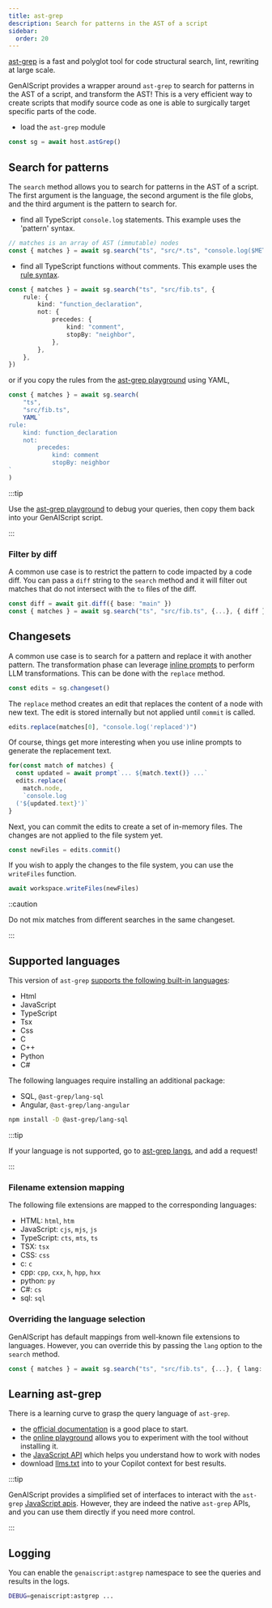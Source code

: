 ```yaml
---
title: ast-grep
description: Search for patterns in the AST of a script
sidebar:
  order: 20
---
```


[ast-grep](https://ast-grep.github.io/) is a fast and polyglot tool for code structural search, lint, rewriting at large scale.

GenAIScript provides a wrapper around `ast-grep` to search for patterns in the AST of a script,
and transform the AST! This is a very efficient way to create scripts that modify source code as one is able
to surgically target specific parts of the code.

- load the `ast-grep` module

```ts
const sg = await host.astGrep()
```

## Search for patterns

The `search` method allows you to search for patterns in the AST of a script.
The first argument is the language, the second argument is the file globs, and the third argument is the pattern to search for.

- find all TypeScript `console.log` statements. This example uses the 'pattern' syntax.

```ts
// matches is an array of AST (immutable) nodes
const { matches } = await sg.search("ts", "src/*.ts", "console.log($META)")
```

- find all TypeScript functions without comments. This example uses the [rule syntax](https://ast-grep.github.io/reference/rule.html).

```ts
const { matches } = await sg.search("ts", "src/fib.ts", {
    rule: {
        kind: "function_declaration",
        not: {
            precedes: {
                kind: "comment",
                stopBy: "neighbor",
            },
        },
    },
})
```

or if you copy the rules from the [ast-grep playground](https://ast-grep.github.io/playground.html) using YAML,

```ts
const { matches } = await sg.search(
    "ts",
    "src/fib.ts",
    YAML`
rule:
    kind: function_declaration
    not:
        precedes: 
            kind: comment
            stopBy: neighbor
`
)
```

:::tip

Use the [ast-grep playground](https://ast-grep.github.io/playground.html) to debug your queries,
then copy them back into your GenAIScript script.

:::

### Filter by diff

A common use case is to restrict the pattern to code impacted by a code diff.
You can pass a `diff` string to the `search` method and it will filter out matches
that do not intersect with the `to` files of the diff.

```ts "{ diff }" wrap
const diff = await git.diff({ base: "main" })
const { matches } = await sg.search("ts", "src/fib.ts", {...}, { diff })
```

## Changesets

A common use case is to search for a pattern and replace it with another pattern. The transformation phase can leverage
[inline prompts](/genaiscript/reference/scripts/inline-prompts) to perform LLM transformations.
This can be done with the `replace` method.

```js
const edits = sg.changeset()
```

The `replace` method creates an edit that replaces the content of a node with new text.
The edit is stored internally but not applied until `commit` is called.

```js
edits.replace(matches[0], "console.log('replaced')")
```

Of course, things get more interesting when you use inline prompts to generate the replacement text.

```js wrap
for(const match of matches) {
  const updated = await prompt`... ${match.text()} ...`
  edits.replace(
    match.node,
    `console.log
  ('${updated.text}')`
}
```

Next, you can commit the edits to create a set of in-memory files. The changes are not applied
to the file system yet.

```js
const newFiles = edits.commit()
```

If you wish to apply the changes to the file system, you can use the `writeFiles` function.

```js
await workspace.writeFiles(newFiles)
```

::caution

Do not mix matches from different searches in the same changeset.

:::

## Supported languages

This version of `ast-grep` [supports the following built-in languages](https://ast-grep.github.io/reference/api.html#supported-languages):

- Html
- JavaScript
- TypeScript
- Tsx
- Css
- C
- C++
- Python
- C#

The following languages require installing an additional package:

- SQL, `@ast-grep/lang-sql`
- Angular, `@ast-grep/lang-angular`

```sh
npm install -D @ast-grep/lang-sql
```

:::tip

If your language is not supported, go to [ast-grep langs](https://github.com/ast-grep/langs/issues), and add a request!

:::

### Filename extension mapping

The following file extensions are mapped to the corresponding languages:

- HTML: `html`, `htm`
- JavaScript: `cjs`, `mjs`, `js`
- TypeScript: `cts`, `mts`, `ts`
- TSX: `tsx`
- CSS: `css`    
- c: `c`
- cpp: `cpp`, `cxx`, `h`, `hpp`, `hxx`
- python: `py`
- C#: `cs`
- sql: `sql`

### Overriding the language selection

GenAIScript has default mappings from well-known file extensions to languages.
However, you can override this by passing the `lang` option to the `search` method.

```ts "{ lang: "ts" }"
const { matches } = await sg.search("ts", "src/fib.ts", {...}, { lang: "ts" })
```

## Learning ast-grep

There is a learning curve to grasp the query language of `ast-grep`.

- the [official documentation](https://ast-grep.github.io/docs/) is a good place to start.
- the [online playground](https://ast-grep.github.io/playground.html) allows you to experiment with the tool without installing it.
- the [JavaScript API](https://ast-grep.github.io/guide/api-usage/js-api.html#inspection) which helps you understand how to work with nodes
- download [llms.txt](https://ast-grep.github.io/llms-full.txt) into to your Copilot context for best results.

:::tip

GenAIScript provides a simplified set of interfaces to interact with the `ast-grep` [JavaScript apis](https://ast-grep.github.io/guide/api-usage/js-api.html).
However, they are indeed the native `ast-grep` APIs, and you can use them directly if you need more control.

:::

## Logging

You can enable the `genaiscript:astgrep` namespace to see the queries and results in the logs.

```sh
DEBUG=genaiscript:astgrep ...
```
